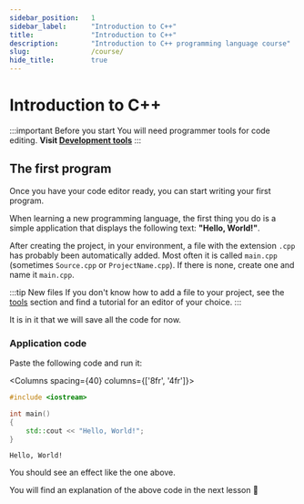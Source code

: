 ```yaml
---
sidebar_position:	1
sidebar_label:		"Introduction to C++"
title:				"Introduction to C++"
description:		"Introduction to C++ programming language course"
slug:				/course/
hide_title:			true
---
```




# Introduction to C++

:::important Before you start
You will need programmer tools for code editing.
<b>Visit <a href="/tools">Development tools</a></b>
:::

## The first program

Once you have your code editor ready, you can start writing your first program.

When learning a new programming language, the first thing you do
is a simple application that displays the following text: **"Hello, World!"**.

After creating the project, in your environment, a file with the extension `.cpp` has probably been automatically added.
Most often it is called `main.cpp` (sometimes `Source.cpp` or `ProjectName.cpp`).
If there is none, create one and name it `main.cpp`.

:::tip New files
If you don't know how to add a file to your project, see the <a href="/tools" target="_blank">tools</a>
section and find a tutorial for an editor of your choice.
:::

It is in it that we will save all the code for now.

### Application code

Paste the following code and run it:

<Columns spacing={40} columns={['8fr', '4fr']}>
<div>

```cpp title="main.cpp"
#include <iostream>

int main()
{
	std::cout << "Hello, World!";
}
```

</div>

<div>

```plaintext title="Result (console)"
Hello, World!
```

</div>
</Columns>


You should see an effect like the one above.

You will find an explanation of the above code in the next lesson 🙂

